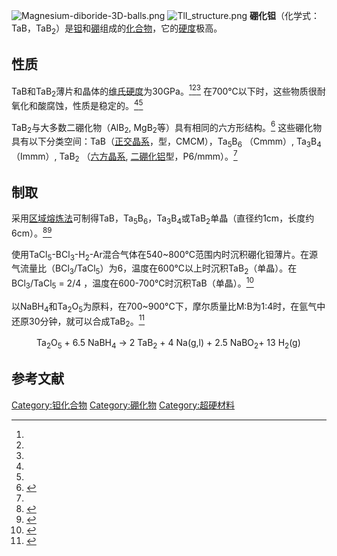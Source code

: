 [[Image:Magnesium-diboride-3D-balls.png|right]]
[[Image:TlI_structure.png|right]]
'''硼化钽'''（化学式：TaB，TaB<sub>2</sub>）是[[钽|钽]]和[[硼|硼]]组成的[[化合物|化合物]]，它的[[硬度|硬度]]极高。

==性质==
TaB和TaB<sub>2</sub>薄片和晶体的[[维氏硬度试验|维氏硬度]]为30GPa。<ref name=TaB/><ref name=otani/><ref name=okada/> 在700℃以下时，这些物质很耐氧化和酸腐蚀，性质是稳定的。<ref name=TaB/><ref name=okada/>

TaB<sub>2</sub>与大多数二硼化物（AlB<sub>2</sub>, MgB<sub>2</sub>等）具有相同的六方形结构。<ref>{{cite journal | last=Chen | first=Xing-Qiu | last2=Fu | first2=C. L. | last3=Krčmar | first3=M. | last4=Painter | first4=G. S. | title=Electronic and Structural Origin of Ultraincompressibility of5dTransition-Metal DiboridesMB2(M=W, Re, Os) | journal=Physical Review Letters | publisher=American Physical Society (APS) | volume=100 | issue=19 | date=2008-05-16 | issn=0031-9007 | doi=10.1103/physrevlett.100.196403 | page=196403}}</ref> 这些硼化物具有以下分类空间：TaB（[[正交晶系|正交晶系]]，{{tsl|en|Thallium(I) iodide||碘化亚铊}}型，CMCM），Ta<sub>5</sub>B<sub>6</sub> （Cmmm）, Ta<sub>3</sub>B<sub>4</sub> （Immm）, TaB<sub>2</sub> （[[六方晶系|六方晶系]], [[二硼化铝|二硼化铝]]型，P6/mmm）。<ref name=okada/>

== 制取 ==
采用[[區域熔煉|区域熔炼法]]可制得TaB，Ta<sub>5</sub>B<sub>6</sub>，Ta<sub>3</sub>B<sub>4</sub>或TaB<sub>2</sub>单晶（直径约1cm，长度约6cm）。<ref name=otani>{{cite journal | last=Otani | first=S | last2=Korsukova | first2=M.M | last3=Mitsuhashi | first3=T | title=Floating zone growth and high-temperature hardness of NbB2 and TaB2 single crystals | url=https://archive.org/details/sim_journal-of-crystal-growth_1998-12_194_3-4/page/430 | journal=Journal of Crystal Growth | publisher=Elsevier BV | volume=194 | issue=3-4 | year=1998 | issn=0022-0248 | doi=10.1016/s0022-0248(98)00691-5 | pages=430–433}}</ref><ref name=okada>{{cite journal | last=Okada | first=Shigeru | last2=Kudou | first2=Kunio | last3=Higashi | first3=Iwarni | last4=Lundström | first4=Torsten | title=Single crystals of TaB, Ta5B6, Ta3B4 and TAB2, as obtained from high-temperature metal solutions, and their properties | url=https://archive.org/details/sim_journal-of-crystal-growth_1993_128_1-4/page/1120 | journal=Journal of Crystal Growth | publisher=Elsevier BV | volume=128 | issue=1-4 | year=1993 | issn=0022-0248 | doi=10.1016/s0022-0248(07)80109-6 | pages=1120–1124}}</ref>

使用TaCl<sub>5</sub>-BCl<sub>3</sub>-H<sub>2</sub>-Ar混合气体在540~800°C范围内时沉积硼化钽薄片。在源气流量比（BCl<sub>3</sub>/TaCl<sub>5</sub>）为6，温度在600°C以上时沉积TaB<sub>2</sub>（单晶）。在BCl<sub>3</sub>/TaCl<sub>5</sub> = 2/4 ，温度在600-700°C时沉积TaB（单晶）。<ref name=TaB>{{cite journal | last=Motojima | first=Seiji | last2=Kito | first2=Kazuhito | last3=Sugiyama | first3=Kohzo | title=Low-temperature deposition of TaB and TaB2 by chemical vapor deposition | journal=Journal of Nuclear Materials | publisher=Elsevier BV | volume=105 | issue=2-3 | year=1982 | issn=0022-3115 | doi=10.1016/0022-3115(82)90383-x | pages=262–268}}</ref>

以NaBH<sub>4</sub>和Ta<sub>2</sub>O<sub>5</sub>为原料，在700~900°C下，摩尔质量比M:B为1:4时，在氩气中还原30分钟，就可以合成TaB<sub>2</sub>。<ref>{{cite journal|last1=Zoli|first1=Luca|last2=Galizia|first2=Pietro|last3=Silvestroni|first3=Laura|last4=Sciti|first4=Diletta|title=Synthesis of group IV and V metal diboride nanocrystals via borothermal reduction with sodium borohydride|journal=Journal of the American Ceramic Society|volume=101|issue=6|pages=2627–2637|date=2018-01-23|doi=10.1111/jace.15401|url=https://zenodo.org/record/1292491/files/zoli%20JACERS.pdf|access-date=2020-07-22|archive-date=2019-05-04|archive-url=https://web.archive.org/web/20190504065322/https://zenodo.org/record/1292491/files/zoli%20JACERS.pdf|dead-url=no}}</ref>

:Ta<sub>2</sub>O<sub>5</sub> + 6.5 NaBH<sub>4</sub> → 2 TaB<sub>2</sub> + 4 Na(g,l) + 2.5 NaBO<sub>2</sub>+ 13 H<sub>2</sub>(g)

==参考文献==
{{reflist|30em}}

{{钽化合物}}

[[Category:钽化合物|Category:钽化合物]]
[[Category:硼化物|Category:硼化物]]
[[Category:超硬材料|Category:超硬材料]]